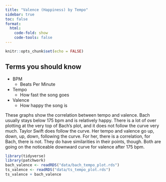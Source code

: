 ```yaml
---
title: "Valence (Happiness) by Tempo"
sidebar: true
toc: false
format:
  html:
    code-fold: show
    code-tools: false
---
```


```r
knitr::opts_chunk$set(echo = FALSE)
```
:::{.callout-tip}
## Terms you should know
- BPM
  - Beats Per Minute 
- Tempo
  - How fast the song goes
- Valence
  - How happy the song is
:::

These graphs show the correlation between tempo and valence. Bach usually stays below 175 bpm and is relatively happy. There is a lot of over plotting at the very top of Bach's plot, and it does not follow the curve very much. Taylor Swift does follow the curve. Her tempo and valence go up, down, up, down, following the curve. For her, there is a correlation, for Bach, there is not. They do have similarities in their points, though. Both are going on the noticeable downward curve for valence after 175 bpm.

::: {.column-page-inset}

```r
library(tidyverse)
library(patchwork)
bach_valence <- readRDS("data/bach_tempo_plot.rds")
ts_valence <- readRDS("data/ts_tempo_plot.rds")
ts_valence + bach_valence
```
:::